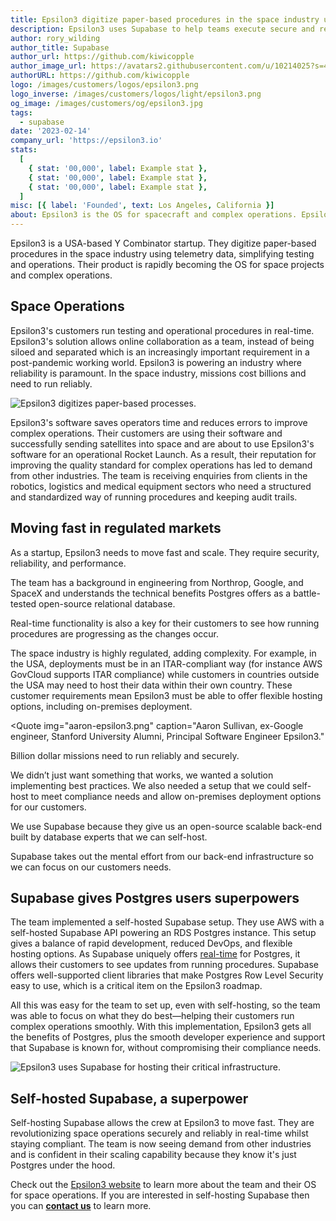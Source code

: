 ```yaml
---
title: Epsilon3 digitize paper-based procedures in the space industry using telemetry data, simplifying testing and operations.
description: Epsilon3 uses Supabase to help teams execute secure and reliable operations in an industry where project spend runs into the billions.
author: rory_wilding
author_title: Supabase
author_url: https://github.com/kiwicopple
author_image_url: https://avatars2.githubusercontent.com/u/10214025?s=400&u=c6775be2ae667e2acae3ccd347fed62bb3f5b3e7&v=4
authorURL: https://github.com/kiwicopple
logo: /images/customers/logos/epsilon3.png
logo_inverse: /images/customers/logos/light/epsilon3.png
og_image: /images/customers/og/epsilon3.jpg
tags:
  - supabase
date: '2023-02-14'
company_url: 'https://epsilon3.io'
stats:
  [
    { stat: '00,000', label: Example stat },
    { stat: '00,000', label: Example stat },
    { stat: '00,000', label: Example stat },
  ]
misc: [{ label: 'Founded', text: Los Angeles, California }]
about: Epsilon3 is the OS for spacecraft and complex operations. Epsilon3’s software platform manages complex operational procedures, saving operators time and reducing errors.
---
```


Epsilon3 is a USA-based Y Combinator startup. They digitize paper-based procedures in the space industry using telemetry data,
simplifying testing and operations. Their product is rapidly becoming the OS for space projects and complex operations.

## Space Operations

Epsilon3's customers run testing and operational procedures in real-time. Epsilon3's solution allows online collaboration as a team,
instead of being siloed and separated which is an increasingly important requirement in a post-pandemic working world.
Epsilon3 is powering an industry where reliability is paramount. In the space industry, missions cost billions and need to run reliably.

![Epsilon3 digitizes paper-based processes.](/images/blog/epsilon3/epsilon3-product.gif)

Epsilon3's software saves operators time and reduces errors to improve complex operations. Their customers are using their software and
successfully sending satellites into space and are about to use Epsilon3's software for an operational Rocket Launch. As a result, their
reputation for improving the quality standard for complex operations has led to demand from other industries. The team is receiving
enquiries from clients in the robotics, logistics and medical equipment sectors who need a structured and standardized way of running
procedures and keeping audit trails.

## Moving fast in regulated markets

As a startup, Epsilon3 needs to move fast and scale. They require security, reliability, and performance.

The team has a background in engineering from Northrop, Google, and SpaceX and understands the technical benefits Postgres offers as a
battle-tested open-source relational database.

Real-time functionality is also a key for their customers to see how running procedures are progressing as the changes occur.

The space industry is highly regulated, adding complexity. For example, in the USA, deployments must be in an ITAR-compliant way
(for instance AWS GovCloud supports ITAR compliance) while customers in countries outside the USA may need to host their data within their own
country. These customer requirements mean Epsilon3 must be able to offer flexible hosting options, including on-premises deployment.

<Quote
  img="aaron-epsilon3.png"
  caption="Aaron Sullivan, ex-Google engineer, Stanford University Alumni, Principal Software Engineer Epsilon3."
>
  <p>Billion dollar missions need to run reliably and securely.</p>
  <p>
    We didn’t just want something that works, we wanted a solution implementing best practices. We
    also needed a setup that we could self-host to meet compliance needs and allow on-premises
    deployment options for our customers.
  </p>
  <p>
    We use Supabase because they give us an open-source scalable back-end built by database experts
    that we can self-host.
  </p>
  <p>
    Supabase takes out the mental effort from our back-end infrastructure so we can focus on our
    customers needs.
  </p>
</Quote>

## Supabase gives Postgres users superpowers

The team implemented a self-hosted Supabase setup. They use AWS with a self-hosted Supabase API powering an RDS Postgres instance.
This setup gives a balance of rapid development, reduced DevOps, and flexible hosting options. As Supabase uniquely offers [real-time](https://supabase.com/realtime) for
Postgres, it allows their customers to see updates from running procedures. Supabase offers well-supported client libraries that make
Postgres Row Level Security easy to use, which is a critical item on the Epsilon3 roadmap.

All this was easy for the team to set up, even with self-hosting, so the team was able to focus on what they do best&mdash;helping their customers
run complex operations smoothly. With this implementation, Epsilon3 gets all the benefits of Postgres, plus the smooth developer experience and
support that Supabase is known for, without compromising their compliance needs.

![Epsilon3 uses Supabase for hosting their critical infrastructure.](/images/blog/epsilon3/supabase-epsilon3-architecture.png)

## Self-hosted Supabase, a superpower

Self-hosting Supabase allows the crew at Epsilon3 to move fast. They are revolutionizing space operations securely and reliably in real-time whilst
staying compliant. The team is now seeing demand from other industries and is confident in their scaling capability because they know it's
just Postgres under the hood.

Check out the [Epsilon3 website](https://www.epsilon3.io/) to learn more about the team and their OS for space operations. If you are interested
in self-hosting Supabase then you can **[contact us](https://forms.supabase.com/enterprise)** to learn more.
